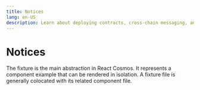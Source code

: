 ```yaml
---
title: Notices
lang: en-US
description: Learn about deploying contracts, cross-chain messaging, and tutorials to help you build applications on OP Mainnet.
---
```



# Notices

The fixture is the main abstraction in React Cosmos. It represents a component example that can be rendered in isolation. A fixture file is generally colocated with its related component file.

<Cards>
  <Card title="Preparing for Granite Breaking Changes" href="/builders/notices/granite-changes" />

  <Card title="Preparing for Fault Proofs Breaking Changes" href="/builders/notices/fp-changes" />

  <Card title="Preparing for Optimism SDK deprecation" href="/builders/notices/sdk-deprecation" />
</Cards>
